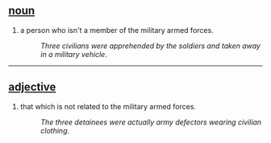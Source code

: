 == [[noun]] ==
#a person who isn't a member of the military armed forces.
#:''Three civilians were apprehended by the soldiers and taken away in a military vehicle''.

----

== [[adjective]] ==
#that which is not related to the military armed forces.
#:''The three detainees were actually army defectors wearing civilian clothing''.